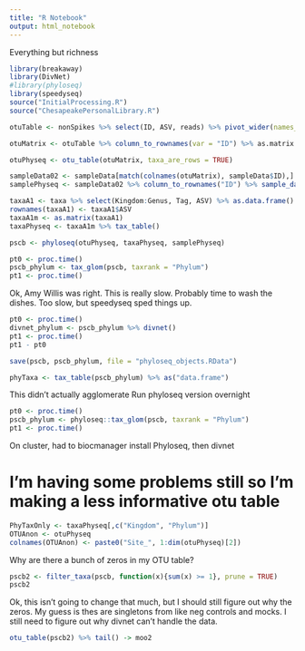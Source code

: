 ```yaml
---
title: "R Notebook"
output: html_notebook
---
```

Everything but richness

```r
library(breakaway)
library(DivNet)
#library(phyloseq)
library(speedyseq)
source("InitialProcessing.R")
source("ChesapeakePersonalLibrary.R")
```


```r
otuTable <- nonSpikes %>% select(ID, ASV, reads) %>% pivot_wider(names_from = ASV, values_from = reads, id_cols = ID)
```


```r
otuMatrix <- otuTable %>% column_to_rownames(var = "ID") %>% as.matrix %>% t()
```

```r
otuPhyseq <- otu_table(otuMatrix, taxa_are_rows = TRUE)
```

```r
sampleData02 <- sampleData[match(colnames(otuMatrix), sampleData$ID),] # not needed for phyloseq
samplePhyseq <- sampleData02 %>% column_to_rownames("ID") %>% sample_data()
```

```r
taxaA1 <- taxa %>% select(Kingdom:Genus, Tag, ASV) %>% as.data.frame() %>% filter(Kingdom != "Spike")
rownames(taxaA1) <- taxaA1$ASV
taxaA1m <- as.matrix(taxaA1)
taxaPhyseq <- taxaA1m %>% tax_table()
```

```r
pscb <- phyloseq(otuPhyseq, taxaPhyseq, samplePhyseq)
```

```r
pt0 <- proc.time()
pscb_phylum <- tax_glom(pscb, taxrank = "Phylum")
pt1 <- proc.time()
```
Ok, Amy Willis was right. This is really slow. Probably time to wash the dishes.
Too slow, but speedyseq sped things up.

```r
pt0 <- proc.time()
divnet_phylum <- pscb_phylum %>% divnet()
pt1 <- proc.time()
pt1 - pt0
```

```r
save(pscb, pscb_phylum, file = "phyloseq_objects.RData")
```

```r
phyTaxa <- tax_table(pscb_phylum) %>% as("data.frame")
```

This didn't actually agglomerate
Run phyloseq version overnight
```r
pt0 <- proc.time()
pscb_phylum <- phyloseq::tax_glom(pscb, taxrank = "Phylum")
pt1 <- proc.time()
```

On cluster, had to biocmanager install Phyloseq,
then divnet

# I'm having some problems still so I'm making a less informative otu table

```r
PhyTaxOnly <- taxaPhyseq[,c("Kingdom", "Phylum")]
OTUAnon <- otuPhyseq
colnames(OTUAnon) <- paste0("Site_", 1:dim(otuPhyseq)[2])
```

Why are there a bunch of zeros in my OTU table?

```r
pscb2 <- filter_taxa(pscb, function(x){sum(x) >= 1}, prune = TRUE)
pscb2
```

Ok, this isn't going to change that much, but I should still figure out why the zeros. My guess is thes are singletons from like neg controls and mocks.
I still need to figure out why divnet can't handle the data.

```r
otu_table(pscb2) %>% tail() -> moo2 
```

